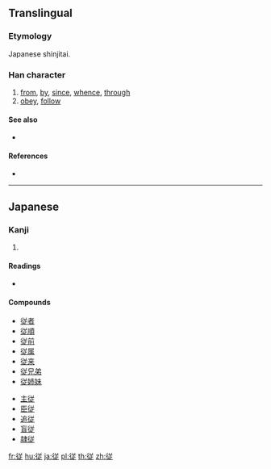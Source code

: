 {{also|從}}
==Translingual==
{{Han simplified forms|從|従|从}}
===Etymology===
Japanese shinjitai. {{Han simp|從|f=从|t=䒑}}

===Han character===
{{Han char|rn=60|rad=彳|as=07|sn=10|four=|canj=HOTYO|ids=⿰彳⿱䒑龰}}

# [[from]], [[by]], [[since]], [[whence]], [[through]]
# [[obey]], [[follow]]

====See also====
* {{l|mul|征}} <!-- visually similar -->

====References====
* {{Han ref|kx=0367.271|dkj=10133|dj=0691.130|hdz=20826.040|uh=5F93|ud=24467}}

----

==Japanese==

===Kanji===
{{ja-kanji|grade=6|rs=彳07|style=s|kyu=從}}

# {{defn|lang=ja|sort=彳07}}

====Readings====
* {{ja-readings|goon=[[しゅ]] (shu), [[じゅ]] (ju), [[じゅう]] (jū)|kanon=[[しょう]] (shō)|kanyoon=[[じゅう]] (jū)|kun=[[したがう]] (shitagau), [[したがえる]] (shitagaeru), [[より]] (yori)}}

====Compounds====
{{top2}}
* [[従者]]
* [[従順]]
* [[従前]]
* [[従属]]
* [[従来]]
* [[従兄弟]]
* [[従姉妹]]
{{mid2}}
* [[主従]]
* [[臣従]]
* [[追従]]
* [[盲従]]
* [[隷従]]
{{bottom}}

[[fr:従]]
[[hu:従]]
[[ja:従]]
[[pl:従]]
[[th:従]]
[[zh:従]]